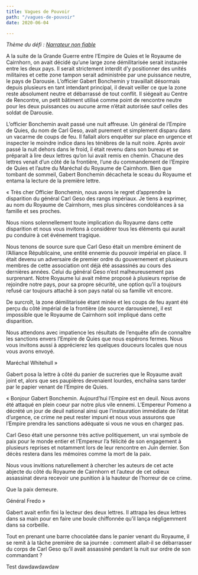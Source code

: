```yaml
---
title: Vagues de Pouvoir
path: "/vagues-de-pouvoir"
date: 2020-06-04

---
```

_Thème du défi :_ [_Narrateur non fiable_](https://fr.wikipedia.org/wiki/Narrateur_non_fiable)

A la suite de la Grande Guerre entre l’Empire de Quies et le Royaume de Cairnhorn, on avait décidé qu’une large zone démilitarisée serait instaurée entre les deux pays. Il serait strictement interdit d’y positionner des unités militaires et cette zone tampon serait administrée par une puissance neutre, le pays de Darousie. L’officier Gabert Bonchemin y travaillait désormais depuis plusieurs en tant intendant principal, il devait veiller ce que la zone reste absolument neutre et débarrassé de tout conflit. Il siégeait au Centre de Rencontre, un petit bâtiment utilisé comme point de rencontre neutre pour les deux puissances ou aucune arme n’était autorisée sauf celles des soldat de Darousie.

L’officier Bonchemin avait passé une nuit affreuse. Un général de l’Empire de Quies, du nom de Carl Geso, avait purement et simplement disparu dans un vacarme de coups de feu. Il fallait alors enquêter sur place en urgence et inspecter le moindre indice dans les ténèbres de la nuit noire. Après avoir passé la nuit dehors dans le froid, il était revenu dans son bureau et se préparait à lire deux lettres qu’on lui avait remis en chemin. Chacune des lettres venait d’un côté de la frontière, l’une du commandement de l’Empire de Quies et l’autre du Maréchal du Royaume de Cairnhorn. Bien que tombant de sommeil, Gabert Bonchemin décacheta le sceau du Royaume et entama la lecture de la première lettre.

« Très cher Officier Bonchemin, nous avons le regret d’apprendre la disparition du général Carl Geso des rangs impériaux. Je tiens à exprimer, au nom du Royaume de Cairnhorn, mes plus sincères condoléances à sa famille et ses proches.

Nous nions solennellement toute implication du Royaume dans cette disparition et nous vous invitons à considérer tous les éléments qui aurait pu conduire à cet événement tragique.

Nous tenons de source sure que Carl Geso était un membre éminent de l’Alliance Républicaine, une entité ennemie du pouvoir impérial en place. Il était devenu un adversaire de premier ordre du gouvernement et plusieurs membres de cette association ont déjà été assassinés au cours des dernières années. Celui du général Geso n’est malheureusement pas surprenant. Notre Royaume lui avait même proposé à plusieurs reprise de rejoindre notre pays, pour sa propre sécurité, une option qu’il a toujours refusé car toujours attaché à son pays natal où sa famille vit encore.

De surcroît, la zone démilitarisée étant minée et les coups de feu ayant été perçu du côté impérial de la frontière (de source darousienne), il est impossible que le Royaume de Cairnhorn soit impliqué dans cette disparition.

Nous attendons avec impatience les résultats de l’enquête afin de connaître les sanctions envers l’Empire de Quies que nous espérons fermes. Nous vous invitons aussi à apprécierez les quelques douceurs locales que nous vous avons envoyé.

Maréchal Whitehull »

Gabert posa la lettre à côté du panier de sucreries que le Royaume avait joint et, alors que ses paupières devenaient lourdes, enchaîna sans tarder par le papier venant de l’Empire de Quies.

« Bonjour Gabert Bonchemin. Aujourd’hui l’Empire est en deuil. Nous avons été attaqué en plein coeur par notre plus vile ennemi. L’Empereur Pomeno a décrété un jour de deuil national ainsi que l’instauration immédiate de l’état d’urgence, ce crime ne peut rester impuni et nous vous assurons que l’Empire prendra les sanctions adéquate si vous ne vous en chargez pas.

Carl Geso était une personne très active politiquement, un vrai symbole de paix pour le monde entier et l’Empereur l’a félicité de son engagement à plusieurs reprises et notamment lors de leur rencontre en Juin dernier. Son décès restera dans les mémoires comme la mort de la paix.

Nous vous invitions naturellement à chercher les auteurs de cet acte abjecte du côté du Royaume de Cairnhorn et l’auteur de cet odieux assassinat devra recevoir une punition à la hauteur de l’horreur de ce crime.

Que la paix demeure.

Général Fredo »

Gabert avait enfin fini la lecteur des deux lettres. Il attrapa les deux lettres dans sa main pour en faire une boule chiffonnée qu’il lança négligemment dans sa corbeille.

Tout en prenant une barre chocolatée dans le panier venant du Royaume, il se remit à la tâche première de sa journée : comment allait-il se débarrasser du corps de Carl Geso qu’il avait assassiné pendant la nuit sur ordre de son commandant ?

Test dawdawdawdaw
